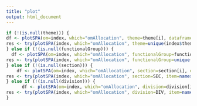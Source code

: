 ```yaml
---
title: "plot"
output: html_document
---
```


```r
if (!(is.null(theme))) {
df <- plotSPA(om=index, which="omAllocation", theme=theme[i], dataframe = TRUE)
res <- try(plotSPA(index, which="omAllocation", theme=unique(index$theme), item=names(df)[j]), silent=TRUE)
} else if (!(is.null(functionalGroup))) {
  df <- plotSPA(om=index, which="omAllocation", functionalGroup=functionalGroup[i], dataframe = TRUE)
res <- try(plotSPA(index, which="omAllocation", functionalGroup=unique(index$functional_group), item=names(df)[j]), silent=TRUE)
} else if (!(is.null(section))) {
    df <- plotSPA(om=index, which="omAllocation", section=section[i], dataframe = TRUE)
res <- try(plotSPA(index, which="omAllocation", section=SEC, item=names(df)[j]), silent = TRUE)
} else if (!(is.null(division))) {
      df <- plotSPA(om=index, which="omAllocation", division=division[i], dataframe = TRUE)
res <- try(plotSPA(index, which="omAllocation", division=DIV, item=names(df)[j]), silent=TRUE)
}
```
